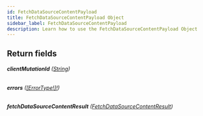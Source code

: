 ```yaml
---
id: FetchDataSourceContentPayload
title: FetchDataSourceContentPayload Object
sidebar_label: FetchDataSourceContentPayload
description: Learn how to use the FetchDataSourceContentPayload Object for 's API.
---
```


## Return fields

###### <b>clientMutationId</b> ([String](api/schema/scalar/String.mdx))

###### <b>errors</b> ([[ErrorType!]!](api/schema/object/ErrorType.mdx))

###### <b>fetchDataSourceContentResult</b> ([FetchDataSourceContentResult](api/schema/object/FetchDataSourceContentResult.mdx))
